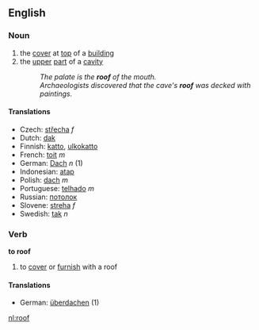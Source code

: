 ==English==
===Noun===
#the [[cover]] at [[top]] of a [[building]] 
#the [[upper]] [[part]] of a [[cavity]]
#:''The palate is the '''roof''' of the mouth.''
#:''Archaeologists discovered that the cave's '''roof''' was decked with paintings.''
====Translations====
*Czech: [[střecha]] ''f''
*Dutch: [[dak]]
*Finnish: [[katto]], [[ulkokatto]]
*French: [[toit]] ''m''
*German: [[Dach]] ''n'' (1)
*Indonesian: [[atap]]
*Polish: [[dach]] ''m''
*Portuguese: [[telhado]] ''m''
*Russian: [[потолок]]
*Slovene: [[streha]] ''f''
*Swedish: [[tak]] ''n''

===Verb===
'''to roof'''
# to [[cover]] or [[furnish]] with a roof
====Translations====
*German: [[überdachen]] (1)


[[nl:roof]]